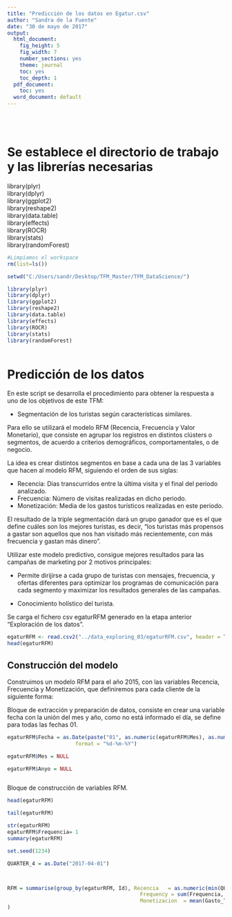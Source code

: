 ```yaml
---
title: "Predicción de los datos en Egatur.csv"
author: "Sandra de la Fuente"
date: "30 de mayo de 2017"
output:
  html_document:
    fig_height: 5
    fig_width: 7
    number_sections: yes
    theme: journal
    toc: yes
    toc_depth: 1
  pdf_document:
    toc: yes
  word_document: default
---
```

<br></br>


# Se establece el directorio de trabajo y las librerías necesarias

library(plyr)<br>
library(dplyr)<br>
library(ggplot2)<br>
library(reshape2)<br>
library(data.table)<br>
library(effects)<br>
library(ROCR)<br>
library(stats)<br>
library(randomForest)<br>

```r

#Limpiamos el workspace
rm(list=ls())

setwd("C:/Users/sandr/Desktop/TFM_Master/TFM_DataScience/")

library(plyr)
library(dplyr)
library(ggplot2)
library(reshape2)
library(data.table)
library(effects)
library(ROCR)
library(stats)
library(randomForest)



```


# Predicción de los datos

En este script se desarrolla el procedimiento para obtener la respuesta a uno de los objetivos de este TFM:

 - Segmentación de los turistas según características similares.
 

Para ello se utilizará el modelo RFM (Recencia, Frecuencia y Valor Monetario), que consiste en agrupar los registros en distintos clústers o segmentos, de acuerdo a criterios demográficos, comportamentales, o de negocio.


La idea es crear distintos segmentos en base a cada una de las 3 variables que hacen al modelo RFM, siguiendo el orden de sus siglas:

  - Recencia: Dias transcurridos entre la última visita y el final del periodo analizado.
  - Frecuencia: Número de visitas realizadas en dicho periodo.
  - Monetización: Media de los gastos turísticos realizadas en este periodo.
  

El resultado de la triple segmentación dará un grupo ganador que es el que define cuáles son los mejores turistas, es decir, “los turistas más propensos a gastar son aquellos que nos han visitado más recientemente, con más frecuencia y gastan más dinero”.


Utilizar este modelo predictivo, consigue mejores resultados para las campañas de marketing por 2 motivos principales:

  - Permite dirijirse a cada grupo de turistas con mensajes, frecuencia, y ofertas diferentes para optimizar los programas de comunicación para cada segmento y maximizar los resultados generales de las campañas.

  - Conocimiento holístico del turista.
  


Se carga el fichero csv egaturRFM generado en la etapa anterior "Exploración de los datos".



```r

egaturRFM <- read.csv2("../data_exploring_03/egaturRFM.csv", header = T, sep = ",",   fileEncoding="utf-8")
head(egaturRFM)


```


## Construcción del modelo

Construimos un modelo RFM para el año 2015, con las variables Recencia, Frecuencia y Monetización, que
definiremos para cada cliente de la siguiente forma:


Bloque de extracción y preparación de datos, consiste en crear una variable fecha con la unión del mes y año, como no está informado el día, se define para todas las fechas 01.

```r

egaturRFM$Fecha = as.Date(paste("01", as.numeric(egaturRFM$Mes), as.numeric(egaturRFM$Anyo), sep="-"),
                      format = "%d-%m-%Y")

egaturRFM$Mes = NULL

egaturRFM$Anyo = NULL



```


Bloque de construcción de variables RFM.


```r

head(egaturRFM)

tail(egaturRFM)

```

```r

str(egaturRFM)
egaturRFM$Frequencia= 1
summary(egaturRFM)


```

```r
 
set.seed(1234)


```



```r
QUARTER_4 = as.Date("2017-04-01")



RFM = summarise(group_by(egaturRFM, Id), Recencia   = as.numeric(min(QUARTER_4 - Fecha, na.rm = TRUE)),
                                           Frequency = sum(Frequencia, na.rm = TRUE),
                                           Monetizacion  = mean(Gasto_Total, na.rm = TRUE)
)



```
